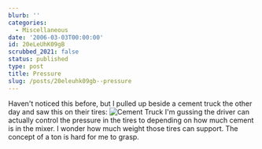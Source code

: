```yaml
---
blurb: ''
categories:
  - Miscellaneous
date: '2006-03-03T00:00:00'
id: 20eLeUhK09gB
scrubbed_2021: false
status: published
type: post
title: Pressure
slug: /posts/20eleuhk09gb--pressure
---
```


Haven't noticed this before, but I pulled up beside a cement truck
the other day and saw this on their tires:
![Cement Truck](http://www.alanwsmith.com/blog/wp-content/uploads/2006/03/20060227_093946a.jpg "Cement Truck")
I'm gussing the driver can actually control the pressure in the
tires to depending on how much cement is in the mixer. I wonder how
much weight those tires can support. The concept of a ton is hard
for me to grasp.
